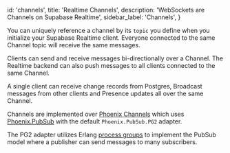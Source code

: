 
  id: 'channels',
  title: 'Realtime Channels',
  description: 'WebSockets are Channels on Supabase Realtime',
  sidebar_label: 'Channels',
}

You can uniquely reference a channel by its `topic` you define when you initialize your Supabase Realtime client. Everyone connected to the same Channel topic will receive the same messages.

Clients can send and receive messages bi-directionally over a Channel. The Realtime backend can also push messages to all clients connected to the same Channel.

A single client can receive change records from Postgres, Broadcast messages from other clients and Presence updates all over the same Channel.

Channels are implemented over [Phoenix Channels](https://hexdocs.pm/phoenix/channels.html) which uses [Phoenix.PubSub](https://hexdocs.pm/phoenix_pubsub/Phoenix.PubSub.html) with the default `Phoenix.PubSub.PG2` adapter.

The PG2 adapter utilizes Erlang [process groups](https://www.erlang.org/docs/18/man/pg2.html) to implement the PubSub model where a publisher can send messages to many subscribers.


